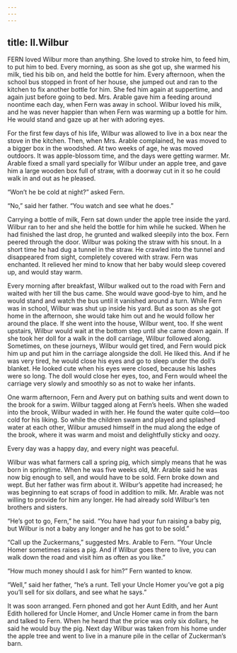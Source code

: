 ```yaml
---
---
---
```

title: II.Wilbur
---

FERN loved Wilbur more than anything. She loved to stroke him, to feed him, to put him to bed. Every morning, as soon as she got up, she warmed his milk, tied his bib on, and held the bottle for him. Every afternoon, when the school bus stopped in front of her house, she jumped out and ran to the kitchen to fix another bottle for him. She fed him again at suppertime, and again just before going to bed. Mrs. Arable gave him a feeding around noontime each day, when Fern was away in school. Wilbur loved his milk, and he was never happier than when Fern was warming up a bottle for him. He would stand and gaze up at her with adoring eyes.

For the first few days of his life, Wilbur was allowed to live in a box near the stove in the kitchen. Then, when Mrs. Arable complained, he was moved to a bigger box in the woodshed. At two weeks of age, he was moved outdoors. It was apple-blossom time, and the days were getting warmer. Mr. Arable fixed a small yard specially for Wilbur under an apple tree, and gave him a large wooden box full of straw, with a doorway cut in it so he could walk in and out as he pleased.

“Won’t he be cold at night?” asked Fern.

“No,” said her father. “You watch and see what he does.”



Carrying a bottle of milk, Fern sat down under the apple tree inside the yard. Wilbur ran to her and she held the bottle for him while he sucked. When he had finished the last drop, he grunted and walked sleepily into the box. Fern peered through the door. Wilbur was poking the straw with his snout. In a short time he had dug a tunnel in the straw. He crawled into the tunnel and disappeared from sight, completely covered with straw. Fern was enchanted. It relieved her mind to know that her baby would sleep covered up, and would stay warm.

Every morning after breakfast, Wilbur walked out to the road with Fern and waited with her till the bus came. She would wave good-bye to him, and he would stand and watch the bus until it vanished around a turn. While Fern was in school, Wilbur was shut up inside his yard. But as soon as she got home in the afternoon, she would take him out and he would follow her around the place. If she went into the house, Wilbur went, too. If she went upstairs, Wilbur would wait at the bottom step until she came down again. If she took her doll for a walk in the doll carriage, Wilbur followed along. Sometimes, on these journeys, Wilbur would get tired, and Fern would pick him up and put him in the carriage alongside the doll. He liked this. And if he was very tired, he would close his eyes and go to sleep under the doll’s blanket. He looked cute when his eyes were closed, because his lashes were so long. The doll would close her eyes, too, and Fern would wheel the carriage very slowly and smoothly so as not to wake her infants.

One warm afternoon, Fern and Avery put on bathing suits and went down to the brook for a swim. Wilbur tagged along at Fern’s heels. When she waded into the brook, Wilbur waded in with her. He found the water quite cold—too cold for his liking. So while the children swam and played and splashed water at each other, Wilbur amused himself in the mud along the edge of the brook, where it was warm and moist and delightfully sticky and oozy.



Every day was a happy day, and every night was peaceful.

Wilbur was what farmers call a spring pig, which simply means that he was born in springtime. When he was five weeks old, Mr. Arable said he was now big enough to sell, and would have to be sold. Fern broke down and wept. But her father was firm about it. Wilbur’s appetite had increased; he was beginning to eat scraps of food in addition to milk. Mr. Arable was not willing to provide for him any longer. He had already sold Wilbur’s ten brothers and sisters.

“He’s got to go, Fern,” he said. “You have had your fun raising a baby pig, but Wilbur is not a baby any longer and he has got to be sold.”

“Call up the Zuckermans,” suggested Mrs. Arable to Fern. “Your Uncle Homer sometimes raises a pig. And if Wilbur goes there to live, you can walk down the road and visit him as often as you like.”

“How much money should I ask for him?” Fern wanted to know.

“Well,” said her father, “he’s a runt. Tell your Uncle Homer you’ve got a pig you’ll sell for six dollars, and see what he says.”

It was soon arranged. Fern phoned and got her Aunt Edith, and her Aunt Edith hollered for Uncle Homer, and Uncle Homer came in from the barn and talked to Fern. When he heard that the price was only six dollars, he said he would buy the pig. Next day Wilbur was taken from his home under the apple tree and went to live in a manure pile in the cellar of Zuckerman’s barn.